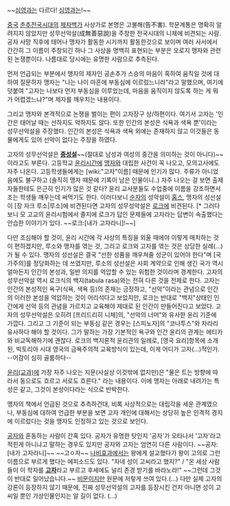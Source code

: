 ~~[[심영(야인시대)|심영]]과는 다르다! [[심영(야인시대)|심영]]과는!~~

[[중국]] [[춘추전국시대]]의 [[제자백가]] 사상가로 본명은 고불해(告不害). 학문계통은 명확히 알려지지 않았지만 성무선악설(成無善惡說)을 주창한 전국시대의 니체에 비견되는 사람. 공자 사망 직후에 태어나 맹자가 활동한 시기까지 활동한것으로 보이며 여러 사서에서 간간히 그 이름이 주창되긴 하나 그 사상을 명백히 표현되는 부분은 오로지 맹자와 관련된 논쟁뿐이다. 나름대로 당시에는 유명한 사람으로 추측된다.

먼저 언급되는 부분에서 맹자의 제자인 공손추가 스승의 마음이 혹하여 움직일 것에 대하여 질문하자 맹자는 "나는 나이 마흔에 부동심에 이르렀느니라"라고 말했으며, 여기에 덧붙여 "고자는 나보다 먼저 부동심을 이루었는데, 마음을 움직이지 않도록 하는 게 뭐가 어렵겠느냐?"며 제자를 깨우치는 내용이다. 

그리고 맹자와 본격적으로 논쟁을 벌이는 편이 고자장구 상/하편이다. 여기서 고자는 '인간은 태어날 때는 선하지도 악하지도 않다. 또한 인간의 본성은 식욕과 색욕 뿐'이라는 성무선악설을 주장했다. 인간의 본성은 식욕과 색욕 외에는 존재하지 않고 이것들은 동물에게도 있어 선악이 없다는 주장을 하였다. 

고자의 성무선악설은 '''[[중성설]]'''~~(절대로 남성과 여성의 중간을 의미하는 것이 아니다)~~이라고도 부른다. 고등학교 [[윤리]]시간에 [[맹자]]와 대립한 사건이 꼭 나오고, 모의고사에도 자주 나온다. 고등학생들에게는 [wiki:"고자"이름] 때문에 인기가 많다. 주류가 아니었음에도 불구하고 (솔직히 맹자 때문에 기록이 남은 인물이니..) 자주 나오는 걸 보면 출제자들한테도 은근히 인기가 많은 것 같다? 윤리 교사분들도 수업중에 이름을 강조하면서 조는 학생들 깨우는데 써먹기도 한다. 이러다보니 [[순자]]의 성악설이 [[홉스]], 맹자의 성선설이 [장 자크 루소|루소]에 비견된다면 고자의 성무성악설은 [[로크]]에 비견된다. [* 그러다보니 모 고교의 윤리시험에서 졸지에 로크가 답인 문제들에 고자라는 답변이 속출했다는 안습한 이야기가 있다. ~~로크:[내가 고자라니]!~~]

다만 조심해야 할 것이, 윤리 시간에 각 사상의 특징을 외울 때에야 이렇게 매치하는 것이 편하겠지만, 루소와 맹자를 엮는 것, 그리고 로크와 고자를 엮는 것은 상당한 실례(...)가 될 수 있다. 맹자의 성선설은 결국 "선한 성품을 깨우쳐줄 성군이 있어야 한다"며 [국가주의]를 정당화하는 데 쓰였지만, 루소의 성선설은 사회 계약으로 인해 생긴 국가 역시 얼마든지 인간의 본성과, 일반 의지를 억압할 수 있는 위험한 것이라며 경계한다. 
고자의 성무선악설 역시 로크식의 백지(tabula rasa)와는 전혀 다른 것을 전제로 한다. 고자는 인간의 본성적인 욕구(식욕, 색욕 등)의 존재는 긍정하고, "선악"이라는 관념으로 인간의 이러한 본성을 억압하는 것이 어리석다고 보았지만, 로크는 반대로 "백지"상태인 인간에게 선악 등의 관념을 가르치고 교육해야 제대로 된 인간이 만들어진다고 보았다. 고자의 성무선악설은 오히려 [프리드리히 니체]의, "선악의 너머"와 유사한 윤리 기준에 가깝다. 그리고 그 기준이 되는 부동심 같은 경우는 [스피노자]의 "코나투스"와 차라리 유사하다 해야 할 것이다. 그가 말하는 가장 기본적인 욕구와 인간 윤리의 관계는 에티카와 비교독해하기에 괜찮다. 로크의 백지론적 윤리관의 일례로, [영국 요리]항목에 소개된, 빅토리아 시대 영국의 금욕주의적 교육방식이 있는데, 이게 어디가 고자(...)적인가. --어감이 심히 골룸하다--

[[윤리(교과)]]에 가장 자주 나오는 지문(사실상 이것밖에 없지만)은 "물은 트는 방향에 따라서 동으로도 흐르고 서로도 흐른다." 라는 내용이다. 이에 맹자는 아래로 내려가는 특성은 같고, 그것이 본성이다라는 식으로 반박한다. 

맹자의 책에서 언급된 것으로 추측하건대, 비록 사상적으로는 대립각을 세운 관계였으나, 부동심에 대하여 언급한 부분을 보면 고자 개인에 대해서는 상당히 높은 인격적 경지에 이르렀다는 것을 맹자도 인정하고 있는 것으로 보인다.

[[공자]]와 혼동하는 사람이 간혹 있다. 공자가 유명한 탓인지 '공자'가 오타나서 '고자'라고 적힌게 아니냐고 말하는 경우도 있지만 공자와 고자는 엄연히 다른 사람이다. ~~공자:[내가 고자라니]~~ ~~고ㅇ자~~ [[나비효과]]에서는 왕에게 설교했다가 왕이 고의로 그런 이름으로 부르게 했다는 에피소드도 있다. "자네 성이 고씨라고 했지?" / "온 세상 사람들이 이 학자를 '''[[고자]]'''라고 부르고 후세에도 널리 존경 받기를 바라노라!" ~~그런데 그것이 반대로 일어났습니다.~~ [[비문]]이지만 원문에 저렇게 쓰여 있다.(...) 다만 실제 고자의 강론이 등장하지 않기 때문에, 진짜 성무선악설의 고자를 등장시킨 건지 아니면 성이 고씨일 뿐인 가상인물인지는 알 길이 없다. (...)
